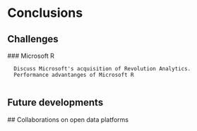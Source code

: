 # Conclusions

## Challenges

  ### Microsoft R
      
      Discuss Microsoft's acquisition of Revolution Analytics. 
      Performance advantanges of Microsoft R
      
## Future developments
  
  ## Collaborations on open data platforms